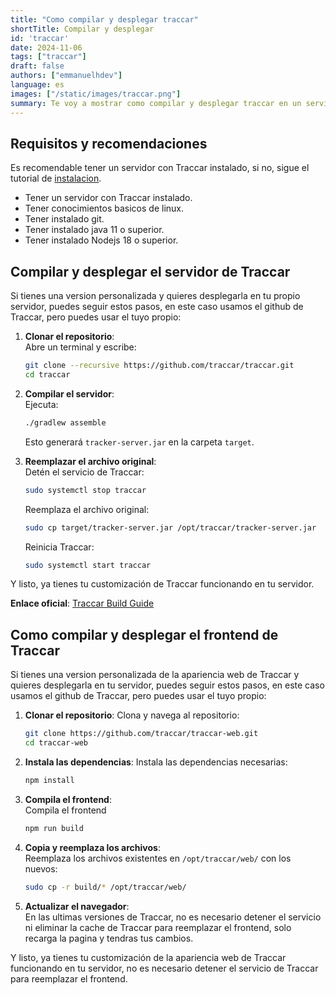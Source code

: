```yaml
---
title: "Como compilar y desplegar traccar"
shortTitle: Compilar y desplegar
id: 'traccar'
date: 2024-11-06
tags: ["traccar"]
draft: false
authors: ["emmanuelhdev"]
language: es
images: ["/static/images/traccar.png"]
summary: Te voy a mostrar como compilar y desplegar traccar en un servidor como digital ocean, aws, etc.
---
```

## Requisitos y recomendaciones
Es recomendable tener un servidor con Traccar instalado, si no, sigue el tutorial de [instalacion](/traccar/traccar/como-instalar-traccar-en-ubuntu-en-digitalocean).
- Tener un servidor con Traccar instalado.
- Tener conocimientos basicos de linux.
- Tener instalado git.
- Tener instalado java 11 o superior.
- Tener instalado Nodejs 18 o superior.

## Compilar y desplegar el servidor de Traccar
Si tienes una version personalizada y quieres desplegarla en tu propio servidor, puedes seguir estos pasos, en este caso usamos el github de Traccar, pero puedes usar el tuyo propio:

1. **Clonar el repositorio**:  
   Abre un terminal y escribe:  
   ```bash
   git clone --recursive https://github.com/traccar/traccar.git
   cd traccar
   ```

2. **Compilar el servidor**:  
   Ejecuta:  
   ```bash
   ./gradlew assemble
   ```  
   Esto generará `tracker-server.jar` en la carpeta `target`.

3. **Reemplazar el archivo original**:  
   Detén el servicio de Traccar:  
   ```bash
   sudo systemctl stop traccar
   ```  
   Reemplaza el archivo original:  
   ```bash
   sudo cp target/tracker-server.jar /opt/traccar/tracker-server.jar
   ```  
   Reinicia Traccar:  
   ```bash
   sudo systemctl start traccar
   ```

Y listo, ya tienes tu customización de Traccar funcionando en tu servidor.

**Enlace oficial**: [Traccar Build Guide](https://www.traccar.org/build/)


## Como compilar y desplegar el frontend de Traccar

Si tienes una version personalizada de la apariencia web de Traccar y quieres desplegarla en tu servidor, puedes seguir estos pasos, en este caso usamos el github de Traccar, pero puedes usar el tuyo propio:

1. **Clonar el repositorio**: 
   Clona y navega al repositorio: 
   ```bash
   git clone https://github.com/traccar/traccar-web.git
   cd traccar-web
   ```

2. **Instala las dependencias**: 
   Instala las dependencias necesarias:  
   ```bash
   npm install
   ```
3. **Compila el frontend**:  
   Compila el frontend
   ```bash
   npm run build
   ```

4. **Copia y reemplaza los archivos**:  
   Reemplaza los archivos existentes en `/opt/traccar/web/` con los nuevos:  
   ```bash
   sudo cp -r build/* /opt/traccar/web/
   ```

5. **Actualizar el navegador**:  
   En las ultimas versiones de Traccar, no es necesario detener el servicio ni eliminar la cache de Traccar para reemplazar el frontend, solo recarga la pagina y tendras tus cambios.  

Y listo, ya tienes tu customización de la apariencia web de Traccar funcionando en tu servidor, no es necesario detener el servicio de Traccar para reemplazar el frontend.
